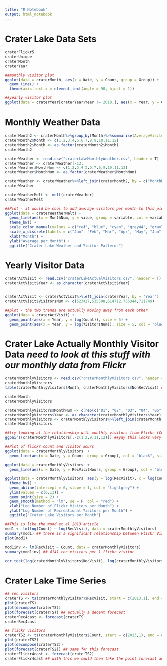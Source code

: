 ```yaml
---
title: "R Notebook"
output: html_notebook
---
```


Crater Lake Data Sets
===

```r
craterFlickr5
craterUnique
craterMonth
craterYear

##monthly visitor plot
ggplot(data = craterMonth, aes(x = Date, y = Count, group = Group)) +
  geom_line() +
  theme(axis.text.x = element_text(angle = 90, hjust = 1))

##yearly visitor plot
ggplot(data = craterYear[craterYear$Year != 2018,], aes(x = Year, y = Count, group = Group)) + geom_line()
```

Monthly Weather Data
===

```r
craterMonth2 <- craterMonth%>%group_by(Month)%>%summarise(AverageVisitorsPerMonth = mean(Count, na.rm = T))
craterMonth2$Month <- c(1,2,3,4,5,6,7,8,9,10,11,12)
craterMonth2$Month <- as.factor(craterMonth2$Month)
craterMonth2
```


```r
craterWeather <- read.csv("craterLakeMonthlyWeather.csv", header = T)
craterWeather <- craterWeather[-13,]
craterWeather$MonthNum <- c(1,2,3,4,5,6,7,8,9,10,11,12)
craterWeather$MonthNum <- as.factor(craterWeather$MonthNum)

craterWeather <- craterWeather%>%left_join(craterMonth2, by = c("MonthNum" = "Month"))
craterWeather

craterWeatherMelt <- melt(craterWeather)
craterWeatherMelt

##Plot - it would be cool to add average visitors per month to this plot as well
ggplot(data = craterWeatherMelt) +
  geom_line(aes(x = MonthNum, y = value, group = variable, col = variable), size = 2) +
  theme_bw() +
  scale_color_manual(values = c("red", "blue", "cyan", "grey44", "gray77", "black"), name = "Measurement", labels = c(expression("Maximum Temperature " ~degree~ "F"), expression("Minimum Temperature " ~degree~ "F"), "Total Precipitation (inches)", "Total Snowfall (inches)", "Snow Depth (inches)", "Number of Flickr Visitors")) +
  scale_x_discrete(labels = c("Jan", "Feb", "Mar", "Apr", "May", "Jun", "Jul", "Aug", "Sep", "Oct", "Nov", "Dec")) +
  xlab("Month") +
  ylab("Average per Month") +
  ggtitle("Crater Lake Weather and Visitor Patterns")
```

Yearly Visitor Data
===

```r
craterActVisit <- read.csv("craterLakeActualVisitors.csv", header = T)
craterActVisit$Year <- as.character(craterActVisit$Year)


craterActVisit <- craterActVisit%>%left_join(craterYear, by = "Year")
craterActVisit$VisitorsNum <- c(523027,535508,614712,756344,711749)

##plot - the two trends are actually moving away from each other
ggplot(data = craterActVisit) +
  geom_point(aes(x = Year, y = log(Count)), size = 5) +
  geom_point(aes(x = Year, y = log(VisitorsNum)), size = 5, col = "blue")
```

Crater Lake Actually Monthly Visitor Data *need to look at this stuff with our monthly data from Flickr*
===

```r
craterMonthlyVisitors <- read.csv("craterMonthlyVisitors.csv", header = T)
craterMonthlyVisitors
table(craterMonthlyVisitors$Month, craterMonthlyVisitors$NonRecVisit) ##all non rec visits are the same for each month (ie on all aprils have the same non rec, all decembers, etc)

craterMonth
craterMonthlyVisitors

craterMonthlyVisitors$MonthNum <- c(rep(c("01", "02", "03", "04", "05", "06", "07", "08", "09", "10", "11", "12"), 5), c("01", "02", "03", "04", "05"))
craterMonthlyVisitors$Year <- as.character(craterMonthlyVisitors$Year)
craterMonthlyVisitors <- craterMonthlyVisitors%>%left_join(craterMonth, by = c("Year", "MonthNum" = "Month"))
craterMonthlyVisitors

##try looking at the relationship with monthly visitors from Flickr (Count) and from park totals
ggpairs(craterMonthlyVisitors[,-c(1,2,9,11,12)]) ##yay this looks very promising

##Plot of flickr count and visitor hours
ggplot(data = craterMonthlyVisitors) +
  geom_line(aes(x = Date, y = Count, group = Group), col = "black", size = 2)

ggplot(data = craterMonthlyVisitors) +
  geom_line(aes(x = Date, y = RecVisitHours, group = Group), col = "blue", size = 2)

ggplot(data = craterMonthlyVisitors, aes(y = log(RecVisit), x = log(Count))) +
  theme_bw() +
  geom_abline(intercept = 0, slope = 1, col = "lightgrey") +
  ylim(values = c(0,13)) +
  geom_point(size = 2) +
  geom_smooth(method = "lm", se = F, col = "red") +
  xlab("Log Number of Flickr Visitors per Month") +
  ylab("Log Number of Recreational Visitors per Month") +
  ggtitle("Crater Lake Visitors per Month")

##This is like the Wood et al 2013 article
mod1 <- lm(log(Count) ~ log(RecVisit), data = craterMonthlyVisitors)
summary(mod1) ## there is a significant relationship between Flickr Visitors and Number Rec Visits
plot(mod1)

mod1inv <- lm(RecVisit ~ Count, data = craterMonthlyVisitors)
summary(mod1inv) ## 4141 rec visitors per 1 flickr visitor

cor.test(log(craterMonthlyVisitors$RecVisit), log(craterMonthlyVisitors$Count)) ##.8477
```

Crater Lake Time Series
===

```r
## rec visitors
craterTS <- ts(craterMonthlyVisitors$RecVisit, start = c(2013,1), end = c(2018,5), frequency = 12)
plot(craterTS)
plot(decompose(craterTS))
plot(forecast(craterTS)) ## actually a decent forecast
craterRec4cast <- forecast(craterTS)
craterRec4cast

## flickr visitors
craterTS2 <- ts(craterMonthlyVisitors$Count, start = c(2013,1), end = c(2018,5), frequency = 12)
plot(craterTS2)
plot(decompose(craterTS2))
plot(forecast(craterTS2)) ## same for this forecast
craterFlickr4cast <- forecast(craterTS2)
craterFlickr4cast ## with this we could then take the point forecast and others back up (* 4141) and then get rec visit future numbers and then can see if they match the rec visitors forecast
```


